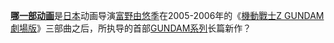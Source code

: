 '''[[GUNDAM_G之复国运动|哪一部动画]]'''是[[日本|日本]]动画导演[[富野由悠季|富野由悠季]]在2005-2006年的《[[機動戰士Z_GUNDAM劇場版|機動戰士Z GUNDAM劇場版]]》三部曲之后，所执导的首部[[GUNDAM系列|GUNDAM系列]]长篇新作？